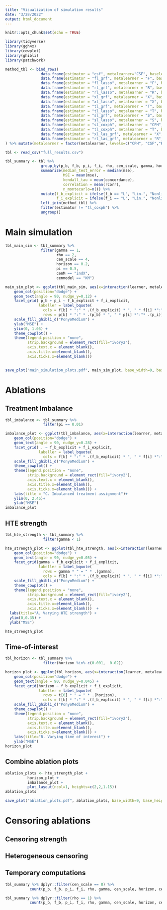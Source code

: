 ```yaml
---
title: "Visualization of simulation results"
date: "3/28/2022"
output: html_document
---
```


```r
knitr::opts_chunk$set(echo = TRUE)
```

```r
library(tidyverse)
library(ggh4x)
library(cowplot)
library(ghibli)
library(patchwork)
```


```r
method_tbl <- bind_rows( 
                data.frame(estimator = "csf", metalearner="CSF", baselearner="GRF", trtlearner="GRF", learner="CSF"),
                data.frame(estimator = "fl_grf", metalearner = "F", baselearner="GRF", trtlearner="GRF", learner="F-G"),
                data.frame(estimator = "fl_lasso", metalearner = "F", baselearner="Lasso", trtlearner="Lasso", learner="F-L"),
                data.frame(estimator = "rl_grf", metalearner = "R", baselearner="GRF", trtlearner="GRF", learner="R-GG"),
                data.frame(estimator = "rl_lasso", metalearner = "R", baselearner="Lasso", trtlearner="Lasso", learner="R-LL"),
                data.frame(estimator = "xl_grf", metalearner = "X", baselearner="GRF", trtlearner="GRF", learner="X-GG"),
                data.frame(estimator = "xl_lasso", metalearner = "X", baselearner="Lasso", trtlearner="Lasso", learner="X-LL"),
                data.frame(estimator = "tl_grf", metalearner = "T", baselearner="GRF", trtlearner="GRF", learner="T-G"),
                data.frame(estimator = "tl_lasso", metalearner = "T", baselearner="Lasso", trtlearner="Lasso", learner="T-L"),
                data.frame(estimator = "sl_grf", metalearner = "S", baselearner="GRF", trtlearner="GRF", learner="S-G"),
                data.frame(estimator = "sl_lasso", metalearner = "S", baselearner="Lasso", trtlearner="Lasso", learner="S-L"),
                data.frame(estimator = "sl_coxph", metalearner = "CPH", baselearner="CPH", trtlearner="CPH", learner="CPH"),
                data.frame(estimator = "tl_coxph", metalearner = "T", baselearner="CoxPH", trtlearner="CoxPH", learner="cox"),
                data.frame(estimator = "xl_las_grf", metalearner = "X", baselearner = "GRF", trtlearner = "Lasso", learner="X-GL"),
                data.frame(estimator = "rl_las_grf", metalearner = "R", baselearner = "GRF", trtlearner = "Lasso", learner="R-GL")
) %>% mutate(metalearner = factor(metalearner, levels=c("CPH", "CSF","R", "T", "X", "F", "S")))
```

```r
tbl <- read_csv("full_results.csv")
```

```r
tbl_summary <- tbl %>% 
                group_by(p_b, f_b, p_i, f_i, rho, cen_scale, gamma, horizon, pi, n, dgp, estimator, cenmodel, cenM) %>%
                summarize(median_test_error = median(mse),
                          MSE = mean(mse),
                          kendall_tau = mean(concordance), 
                          correlation = mean(rcorr),
                          n_montecarlo=n()) %>%
                mutate(f_b_explicit = ifelse(f_b == "L", "Lin.", "Nonlin."),
                       f_i_explicit = ifelse(f_i == "L", "Lin.", "Nonlin.")) %>%
                left_join(method_tbl) %>% 
                filter(estimator != "tl_coxph") %>%
                ungroup()
```

# Main simulation


```r
tbl_main_sim <- tbl_summary %>% 
                filter(gamma == 1, 
                       rho == 2,
                       cen_scale == 4,
                       horizon == 0.2,
                       pi == 0.5,
                       cenM == "indX",
                       cenmodel == "KM")
```

```r
main_sim_plot <- ggplot(tbl_main_sim, aes(x=interaction(learner, metalearner), y=median_test_error, fill=metalearner, label=learner)) + 
    geom_col(position="dodge") + 
    geom_text(angle = 90, nudge_y=0.12) + 
    facet_grid( p_b + p_i ~ f_b_explicit + f_i_explicit,
               labeller = label_bquote(
                 cols = f[b] * ":" * .(f_b_explicit) * ", " * f[i] *":"* .(f_i_explicit),
                 rows = p[b] * ":" * .(p_b) * ", " * p[i] *":"* .(p_i))) +
    scale_fill_ghibli_d("PonyoMedium") +
    ylab("MSE") +
    ylim(0, 1.05) + 
    theme_cowplot() + 
    theme(legend.position = "none",
          strip.background = element_rect(fill="ivory2"),
          axis.text.x = element_blank(),
          axis.title.x=element_blank(),
          axis.ticks.x=element_blank()) 
  
```

```r
save_plot("main_simulation_plots.pdf", main_sim_plot, base_width=9, base_height=7)

```


# Ablations

## Treatment Imbalance

```r
tbl_imbalance <- tbl_summary %>% 
                 filter(pi == 0.01)
```



```r
imbalance_plot <- ggplot(tbl_imbalance, aes(x=interaction(learner, metalearner), y=median_test_error, fill=metalearner, label=learner)) + 
    geom_col(position="dodge") + 
    geom_text(angle = 90, nudge_y=0.28) + 
    facet_grid( . ~ f_b_explicit + f_i_explicit,
               labeller = label_bquote(
                 cols = f[b] * ":" * .(f_b_explicit) * ", " * f[i] *":"* .(f_i_explicit))) + 
    scale_fill_ghibli_d("PonyoMedium") +
    theme_cowplot() + 
    theme(legend.position = "none",
          strip.background = element_rect(fill="ivory2"),
          axis.text.x = element_blank(),
          axis.title.x=element_blank(),
          axis.ticks.x=element_blank()) +
    labs(title = "C. Imbalanced treatment assignment")+ 
    ylim(0, 2.45)+
    ylab("MSE")
imbalance_plot
```

## HTE strength

```r
tbl_hte_strength <- tbl_summary %>% 
                 filter(gamma < 1)
```

```r
hte_strength_plot <- ggplot(tbl_hte_strength, aes(x=interaction(learner, metalearner), y=median_test_error, fill=metalearner, label=learner)) + 
    geom_col(position="dodge") + 
    geom_text(angle = 90, nudge_y=0.05) + 
    facet_grid(gamma ~ f_b_explicit + f_i_explicit,
               labeller = label_bquote(
                 rows = gamma * " = " * .(gamma),
                 cols = f[b] * ":" * .(f_b_explicit) * ", " * f[i] *":"* .(f_i_explicit))) + 
    scale_fill_ghibli_d("PonyoMedium") +
    theme_cowplot() + 
    theme(legend.position = "none",
          strip.background = element_rect(fill="ivory2"),
          axis.text.x = element_blank(),
          axis.title.x=element_blank(),
          axis.ticks.x=element_blank())  + 
  labs(title="A. Varying HTE strength") + 
  ylim(0,0.35) + 
  ylab("MSE")

hte_strength_plot
```


## Time-of-interest




```r
tbl_horizon <- tbl_summary %>% 
                 filter(horizon %in% c(0.001,  0.02))
```

```r
horizon_plot <- ggplot(tbl_horizon, aes(x=interaction(learner, metalearner), y=median_test_error, fill=metalearner, label=learner)) + 
    geom_col(position="dodge") + 
    geom_text(angle = 90, nudge_y=0.045) + 
    facet_grid(horizon ~ f_b_explicit + f_i_explicit,
               labeller = label_bquote(
                 rows = t[0] * " = " * .(horizon),
                 cols = f[b] * ":" * .(f_b_explicit) * ", " * f[i] *":"* .(f_i_explicit))) + 
    scale_fill_ghibli_d("PonyoMedium") +
    theme_cowplot() + 
    theme(legend.position = "none",
          strip.background = element_rect(fill="ivory2"),
          axis.text.x = element_blank(),
          axis.title.x=element_blank(),
          axis.ticks.x=element_blank()) +
    labs(title="B. Varying time of interest") + 
    ylab("MSE")
horizon_plot
```
## Combine ablation plots

```r
ablation_plots <- hte_strength_plot + 
          horizon_plot +
          imbalance_plot + 
          plot_layout(ncol=1, heights=c(2,2,1.15))
ablation_plots
```

```r
save_plot("ablation_plots.pdf", ablation_plots, base_width=9, base_height=12)
```

# Censoring ablations

## Censoring strength

## Heterogeneous censoring

##  Temporary computations

```r
tbl_summary %>% dplyr::filter(cen_scale == 8) %>% 
           count(p_b, f_b, p_i, f_i, rho, gamma, cen_scale, horizon, cenM)
```
```r
tbl_summary %>% dplyr::filter(rho == 1) %>% 
           count(p_b, f_b, p_i, f_i, rho, gamma, cen_scale, horizon, cenM)
```
